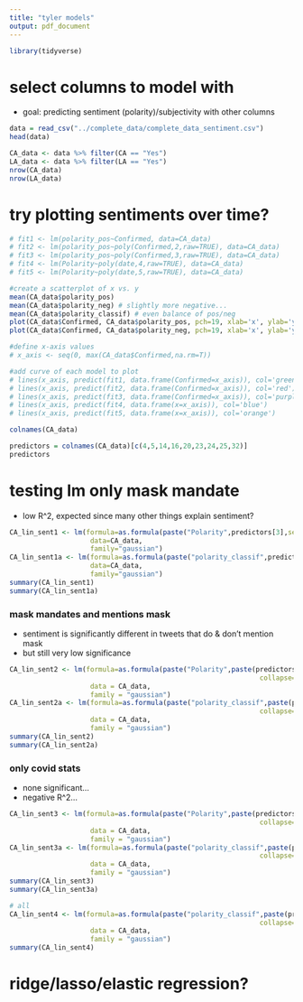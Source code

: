```yaml
---
title: "tyler models"
output: pdf_document
---
```


```r
library(tidyverse)
```

# select columns to model with
- goal: predicting sentiment (polarity)/subjectivity with other columns
```r
data = read_csv("../complete_data/complete_data_sentiment.csv")
head(data)
```
```r
CA_data <- data %>% filter(CA == "Yes")
LA_data <- data %>% filter(LA == "Yes")
nrow(CA_data)
nrow(LA_data)
```

# try plotting sentiments over time?
```r

# fit1 <- lm(polarity_pos~Confirmed, data=CA_data)
# fit2 <- lm(polarity_pos~poly(Confirmed,2,raw=TRUE), data=CA_data)
# fit3 <- lm(polarity_pos~poly(Confirmed,3,raw=TRUE), data=CA_data)
# fit4 <- lm(Polarity~poly(date,4,raw=TRUE), data=CA_data)
# fit5 <- lm(Polarity~poly(date,5,raw=TRUE), data=CA_data)

#create a scatterplot of x vs. y
mean(CA_data$polarity_pos) 
mean(CA_data$polarity_neg) # slightly more negative...
mean(CA_data$polarity_classif) # even balance of pos/neg
plot(CA_data$Confirmed, CA_data$polarity_pos, pch=19, xlab='x', ylab='y')
plot(CA_data$Confirmed, CA_data$polarity_neg, pch=19, xlab='x', ylab='y')

#define x-axis values
# x_axis <- seq(0, max(CA_data$Confirmed,na.rm=T))

#add curve of each model to plot
# lines(x_axis, predict(fit1, data.frame(Confirmed=x_axis)), col='green')
# lines(x_axis, predict(fit2, data.frame(Confirmed=x_axis)), col='red')
# lines(x_axis, predict(fit3, data.frame(Confirmed=x_axis)), col='purple')
# lines(x_axis, predict(fit4, data.frame(x=x_axis)), col='blue')
# lines(x_axis, predict(fit5, data.frame(x=x_axis)), col='orange')
```

```r
colnames(CA_data)
```

```r
predictors = colnames(CA_data)[c(4,5,14,16,20,23,24,25,32)]
predictors
```


# testing lm only mask mandate
- low R^2, expected since many other things explain sentiment?
```r
CA_lin_sent1 <- lm(formula=as.formula(paste("Polarity",predictors[3],sep="~")),
                    data=CA_data,
                    family="gaussian")
CA_lin_sent1a <- lm(formula=as.formula(paste("polarity_classif",predictors[3],sep="~")),
                    data=CA_data,
                    family="gaussian")
summary(CA_lin_sent1)
summary(CA_lin_sent1a)
```

### mask mandates and mentions mask
- sentiment is significantly different in tweets that do & don't mention mask
- but still very low significance
```r
CA_lin_sent2 <- lm(formula=as.formula(paste("Polarity",paste(predictors[c(3,5)],
                                                              collapse="+"),sep="~")),
                    data = CA_data,
                    family = "gaussian")
CA_lin_sent2a <- lm(formula=as.formula(paste("polarity_classif",paste(predictors[c(3,5)],
                                                              collapse="+"),sep="~")),
                    data = CA_data,
                    family = "gaussian")
summary(CA_lin_sent2)
summary(CA_lin_sent2a)
```

### only covid stats
- none significant...
- negative R^2...
```r
CA_lin_sent3 <- lm(formula=as.formula(paste("Polarity",paste(predictors[c(6:9)],
                                                              collapse="+"),sep="~")),
                    data = CA_data,
                    family = "gaussian")
CA_lin_sent3a <- lm(formula=as.formula(paste("polarity_classif",paste(predictors[c(6:9)],
                                                              collapse="+"),sep="~")),
                    data = CA_data,
                    family = "gaussian")
summary(CA_lin_sent3)
summary(CA_lin_sent3a)
```
```r
# all
CA_lin_sent4 <- lm(formula=as.formula(paste("polarity_classif",paste(predictors[c(3,5,6:9)],
                                                              collapse="+"),sep="~")),
                    data = CA_data,
                    family = "gaussian")
summary(CA_lin_sent4)
```

# ridge/lasso/elastic regression?
```r

```

#